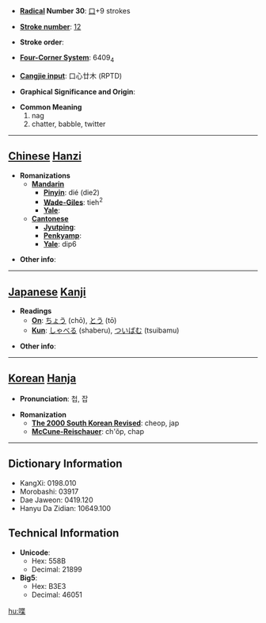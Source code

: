 * '''[[Wiktionary:Chinese radical index| Radical]] Number 30''': [[Wiktionary:Chinese radical index 口|口]]+9 strokes

* '''[[Wiktionary:Chinese total strokes index|Stroke number]]''': [[Wiktionary:Chinese total strokes index 12|12]]

* '''Stroke order''': 

* '''[[Wiktionary:Chinese four corner index|Four-Corner System]]''': 6409<sub>4</sub>

* '''[[Wiktionary:Chinese Cangjie index|Cangjie input]]''': 口心廿木 (RPTD)

* '''Graphical Significance and Origin''': 

* '''Common Meaning'''
*#nag
*# chatter, babble, twitter


----

== [[Chinese]] [[Hanzi]] ==

* '''Romanizations'''
** '''[[Mandarin]]'''
*** '''[[Pinyin]]''': dié (die2)
*** '''[[Wade-Giles]]''': tieh<sup>2</sup>
*** '''[[Yale]]''': 
** '''[[Cantonese]]'''
*** '''[[Jyutping]]''':
*** '''[[Penkyamp]]''': 
*** '''[[Yale]]''': dip6

* '''Other info''': 

----

== [[Japanese]] [[Kanji]] ==

* '''Readings'''
** '''[[On]]''': [[ちょう]] (chō), [[とう]] (tō)
** '''[[Kun]]''': [[しゃべる]] (shaberu), [[ついばむ]] (tsuibamu)

* '''Other info''':  

----

== [[Korean]] [[Hanja]] ==

* '''Pronunciation''': 첩, 잡

* '''Romanization'''
** '''[[The 2000 South Korean Revised Romanization|The 2000 South Korean Revised]]''': cheop, jap
** '''[[McCune-Reischauer]]''': ch'ŏp, chap

----

== Dictionary Information ==

* KangXi: 0198.010
* Morobashi: 03917
* Dae Jaweon: 0419.120
* Hanyu Da Zidian: 10649.100

== Technical Information ==

* '''Unicode''':
** Hex: 558B
** Decimal: 21899
* '''Big5''':
** Hex: B3E3
** Decimal: 46051

[[hu:喋]]